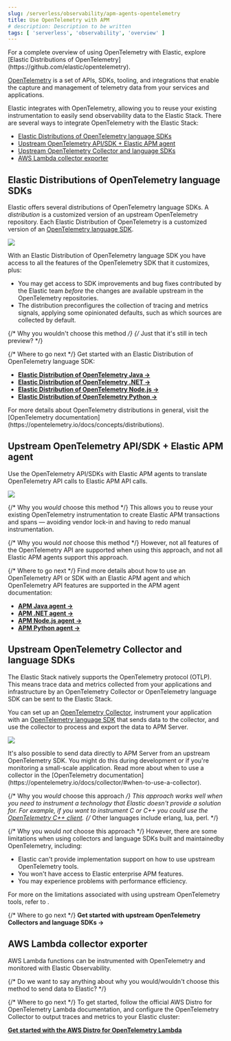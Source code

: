 ```yaml
---
slug: /serverless/observability/apm-agents-opentelemetry
title: Use OpenTelemetry with APM
# description: Description to be written
tags: [ 'serverless', 'observability', 'overview' ]
---
```


<p><DocBadge template="technical preview" /></p>

<DocCallOut title="Note">
  For a complete overview of using OpenTelemetry with Elastic, explore [Elastic Distributions of OpenTelemetry](https://github.com/elastic/opentelemetry).
</DocCallOut>

[OpenTelemetry](https://opentelemetry.io/docs/concepts/what-is-opentelemetry/) is a set of APIs, SDKs, tooling, and integrations that enable the capture and management of telemetry data from your services and applications.

Elastic integrates with OpenTelemetry, allowing you to reuse your existing instrumentation to easily send observability data to the Elastic Stack. There are several ways to integrate OpenTelemetry with the Elastic Stack:

* [Elastic Distributions of OpenTelemetry language SDKs](#elastic-distributions-of-opentelemetry-language-sdks)
* [Upstream OpenTelemetry API/SDK + Elastic APM agent](#upstream-opentelemetry-apisdk--elastic-apm-agent)
* [Upstream OpenTelemetry Collector and language SDKs](#upstream-opentelemetry-collector-and-language-sdks)
* [AWS Lambda collector exporter](#aws-lambda-collector-exporter)

## Elastic Distributions of OpenTelemetry language SDKs

<DocCallOut template="technical_preview" />

Elastic offers several distributions of OpenTelemetry language SDKs. A _distribution_ is a customized version of an upstream OpenTelemetry repository. Each Elastic Distribution of OpenTelemetry is a customized version of an [OpenTelemetry language SDK](https://opentelemetry.io/docs/languages/).

![](images/apm-otel-distro.png)

With an Elastic Distribution of OpenTelemetry language SDK you have access to all the features of the OpenTelemetry SDK that it customizes, plus:

* You may get access to SDK improvements and bug fixes contributed by the Elastic team _before_ the changes are available upstream in the OpenTelemetry repositories.
* The distribution preconfigures the collection of tracing and metrics signals, applying some opinionated defaults, such as which sources are collected by default.

{/* Why you wouldn't choose this method */}
{/* Just that it's still in tech preview? */}

{/* Where to go next */}
Get started with an Elastic Distribution of OpenTelemetry language SDK:

* <DocBadge template="technical preview" /> [**Elastic Distribution of OpenTelemetry Java →**](https://github.com/elastic/elastic-otel-java)
* <DocBadge template="technical preview" /> [**Elastic Distribution of OpenTelemetry .NET →**](https://github.com/elastic/elastic-otel-dotnet)
* <DocBadge template="technical preview" /> [**Elastic Distribution of OpenTelemetry Node.js →**](https://github.com/elastic/elastic-otel-node)
* <DocBadge template="technical preview" /> [**Elastic Distribution of OpenTelemetry Python →**](https://github.com/elastic/elastic-otel-python)

<DocCallOut title="Note">
  For more details about OpenTelemetry distributions in general, visit the [OpenTelemetry documentation](https://opentelemetry.io/docs/concepts/distributions).
</DocCallOut>

## Upstream OpenTelemetry API/SDK + Elastic APM agent

Use the OpenTelemetry API/SDKs with <DocLink slug="/serverless/observability/apm-agents-elastic-apm-agents">Elastic APM agents</DocLink> to translate OpenTelemetry API calls to Elastic APM API calls.

![](images/apm-otel-api-sdk-elastic-agent.png)

{/* Why you _would_ choose this method */}
This allows you to reuse your existing OpenTelemetry instrumentation to create Elastic APM transactions and spans &mdash; avoiding vendor lock-in and having to redo manual instrumentation.

{/* Why you would _not_ choose this method */}
However, not all features of the OpenTelemetry API are supported when using this approach, and not all Elastic APM agents support this approach.

{/* Where to go next */}
Find more details about how to use an OpenTelemetry API or SDK with an Elastic APM agent and which OpenTelemetry API features are supported in the APM agent documentation:

* [**APM Java agent →**](https://www.elastic.co/guide/en/apm/agent/java/current/opentelemetry-bridge.html)
* [**APM .NET agent →**](https://www.elastic.co/guide/en/apm/agent/dotnet/current/opentelemetry-bridge.html)
* [**APM Node.js agent →**](https://www.elastic.co/guide/en/apm/agent/nodejs/current/opentelemetry-bridge.html)
* [**APM Python agent →**](https://www.elastic.co/guide/en/apm/agent/python/current/opentelemetry-bridge.html)

## Upstream OpenTelemetry Collector and language SDKs

The Elastic Stack natively supports the OpenTelemetry protocol (OTLP). This means trace data and metrics collected from your applications and infrastructure by an OpenTelemetry Collector or OpenTelemetry language SDK can be sent to the Elastic Stack.

You can set up an [OpenTelemetry Collector](https://opentelemetry.io/docs/collector/), instrument your application with an [OpenTelemetry language SDK](https://opentelemetry.io/docs/languages/) that sends data to the collector, and use the collector to process and export the data to APM Server.

![](images/apm-otel-api-sdk-collector.png)

<DocCallOut title="Note">
  It's also possible to send data directly to APM Server from an upstream OpenTelemetry SDK. You might do this during development or if you're monitoring a small-scale application. Read more about when to use a collector in the [OpenTelemetry documentation](https://opentelemetry.io/docs/collector/#when-to-use-a-collector).
</DocCallOut>

{/* Why you _would_ choose this approach */}
This approach works well when you need to instrument a technology that Elastic doesn't provide a solution for. For example, if you want to instrument C or C++ you could use the [OpenTelemetry C++ client](https://github.com/open-telemetry/opentelemetry-cpp).
{/* Other languages include erlang, lua, perl. */}

{/* Why you would _not_ choose this approach */}
However, there are some limitations when using collectors and language SDKs built and maintainedby OpenTelemetry, including:

* Elastic can't provide implementation support on how to use upstream OpenTelemetry tools.
* You won't have access to Elastic enterprise APM features.
* You may experience problems with performance efficiency.

For more on the limitations associated with using upstream OpenTelemetry tools, refer to <DocLink slug="/serverless/observability/apm-agents-opentelemetry-limitations" />.

{/* Where to go next */}
<DocLink slug="/serverless/observability/apm-agents-opentelemetry-opentelemetry-native-support">**Get started with upstream OpenTelemetry Collectors and language SDKs →**</DocLink>

## AWS Lambda collector exporter

AWS Lambda functions can be instrumented with OpenTelemetry and monitored with Elastic Observability.

{/* Do we want to say anything about why you would/wouldn't choose this method to send data to Elastic? */}

{/* Where to go next */}
To get started, follow the official AWS Distro for OpenTelemetry Lambda documentation, and configure the OpenTelemetry Collector to output traces and metrics to your Elastic cluster:

<a target="_blank" href="https://aws-otel.github.io/docs/getting-started/lambda">**Get started with the AWS Distro for OpenTelemetry Lambda**</a>

